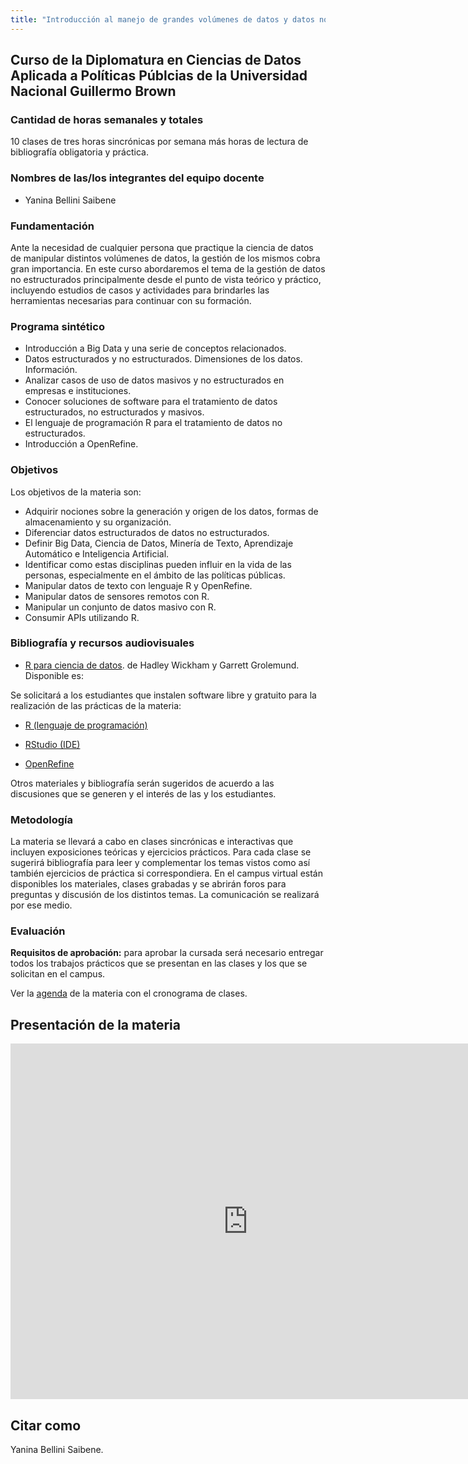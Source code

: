 ```yaml
---
title: "Introducción al manejo de grandes volúmenes de datos y datos no estructurados"
---
```


## Curso de la Diplomatura en Ciencias de Datos Aplicada a Políticas Públcias de la Universidad Nacional Guillermo Brown

### Cantidad de horas semanales y totales

10 clases de tres horas sincrónicas por semana más horas de lectura de bibliografía obligatoria y práctica.

### Nombres de las/los integrantes del equipo docente

-   Yanina Bellini Saibene

### Fundamentación

Ante la necesidad de cualquier persona que practique la ciencia de datos de manipular distintos volúmenes de datos, la gestión de los mismos cobra gran importancia. En este curso abordaremos el tema de la gestión de datos no estructurados principalmente desde el punto de vista teórico y práctico, incluyendo estudios de casos y actividades para brindarles las herramientas necesarias para continuar con su formación.

### Programa sintético

- Introducción a Big Data y una serie de conceptos relacionados.
- Datos estructurados y no estructurados. Dimensiones de los datos. Información. 
- Analizar casos de uso de datos masivos y no estructurados en empresas e instituciones.
- Conocer soluciones de software para el tratamiento de datos estructurados, no estructurados y masivos.
- El lenguaje de programación R para el tratamiento de datos no estructurados.
- Introducción a OpenRefine.   

### Objetivos

Los objetivos de la materia son:

-   Adquirir nociones sobre la generación y origen de los datos, formas de almacenamiento y su organización.
-   Diferenciar datos estructurados de datos no estructurados.
-   Definir Big Data, Ciencia de Datos, Minería de Texto, Aprendizaje Automático e Inteligencia Artificial. 
-   Identificar como estas disciplinas pueden influir en la vida de las personas, especialmente en el ámbito de las políticas públicas.
-   Manipular datos de texto con lenguaje R y OpenRefine.
-   Manipular datos de sensores remotos con R.
-   Manipular un conjunto de datos masivo con R.
-   Consumir APIs utilizando R.


### Bibliografía y recursos audiovisuales

-   [R para ciencia de datos](https://es.r4ds.hadley.nz/). de Hadley Wickham y Garrett Grolemund. Disponible es:


Se solicitará a los estudiantes que instalen software libre y gratuito para la realización de las prácticas de la materia:

-   [R (lenguaje de programación)](https://www.r-project.org/)

-   [RStudio (IDE)](https://www.rstudio.com/products/rstudio/)

-   [OpenRefine](https://openrefine.org/)

Otros materiales y bibliografía serán sugeridos de acuerdo a las discusiones que se generen y el interés de las y los estudiantes.

### Metodología

La materia se llevará a cabo en clases sincrónicas e interactivas que incluyen exposiciones teóricas y ejercicios prácticos. Para cada clase se sugerirá bibliografía para leer y complementar los temas vistos como así también ejercicios de práctica si correspondiera. En el campus virtual están disponibles los materiales, clases grabadas y se abrirán foros para preguntas y discusión de los distintos temas. La comunicación se realizará por ese medio.

### Evaluación

**Requisitos de aprobación:** para aprobar la cursada será necesario entregar todos los trabajos prácticos que se presentan en las clases y los que se solicitan en el campus.

Ver la [agenda](schedule.html) de la materia con el cronograma de clases.

## Presentación de la materia

<iframe src="https://docs.google.com/presentation/d/1mgEBpE_UnQ7Fgud3ty73lAzw7NZmkRUOlr_BnQ7RS1Q/embed?start=false&loop=false&delayms=3000" frameborder="0" width="760" height="569" allowfullscreen="true" mozallowfullscreen="true" webkitallowfullscreen="true"></iframe>



## Citar como 


Yanina Bellini Saibene. 
